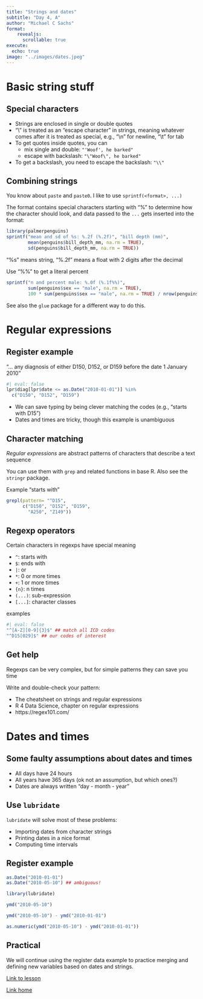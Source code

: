 ```yaml
---
title: "Strings and dates"
subtitle: "Day 4, A"
author: "Michael C Sachs"
format: 
    revealjs:
      scrollable: true
execute:
  echo: true
image: "../images/dates.jpeg"
---
```


# Basic string stuff


## Special characters

- Strings are enclosed in single or double quotes
- "\\" is treated as an "escape character" in strings, meaning whatever comes after it is treated as special, e.g., "\\n" for newline, "\\t" for tab
- To get quotes inside quotes, you can 
    + mix single and double: `"'Woof', he barked"`
    + escape with backslash: `"\"Woof\", he barked"`
- To get a backslash, you need to escape the backslash: `"\\"`


## Combining strings

You know about `paste` and `paste0`. I like to use `sprintf(<format>, ...)`

The format contains special characters starting with "%" to determine how the character should look, and data passed to the `...` gets inserted into the format: 
```r
library(palmerpenguins)
sprintf("mean and sd of %s: %.2f (%.2f)", "bill depth (mm)", 
        mean(penguins$bill_depth_mm, na.rm = TRUE), 
        sd(penguins$bill_depth_mm, na.rm = TRUE))
```

"%s" means string, "%.2f" means a float with 2 digits after the decimal

Use "%%" to get a literal percent
```r
sprintf("n and percent male: %.0f (%.1f%%)", 
        sum(penguins$sex == "male", na.rm = TRUE), 
        100 * sum(penguins$sex == "male", na.rm = TRUE) / nrow(penguins) )
```


See also the `glue` package for a different way to do this.


# Regular expressions

## Register example

"... any diagnosis of either D150, D152, or D159 before the date 1 January 2010"

```r
#| eval: false
lpr$diag[lpr$date <= as.Date("2010-01-01")] %in% 
  c("D150", "D152", "D159")
```

- We can save typing by being clever matching the codes (e.g., "starts with D15")
- Dates and times are tricky, though this example is unambiguous



## Character matching

_Regular expressions_ are abstract patterns of characters that describe a text sequence

You can use them with `grep` and related functions in base R. Also see the `stringr` package.

Example "starts with"
```r
grepl(pattern= "^D15", 
      c("D150", "D152", "D159", 
        "A250", "Z149"))
```


## Regexp operators

Certain characters in regexps have special meaning

- `^`: starts with
- `$`: ends with
- `|`: or
- `*`: 0 or more times
- `+`: 1 or more times
- `{n}`: n times
- `(...)`: sub-expression
- `[...]`: character classes

examples
```r
#| eval: false
"^[A-Z][0-9]{3}$" ## match all ICD codes
"^D15[029]$" ## our codes of interest
```


## Get help

Regexps can be very complex, but for simple patterns they can save you time

Write and double-check your pattern: 

- The cheatsheet on strings and regular expressions
- R 4 Data Science, chapter on regular expressions
- https://regex101.com/


# Dates and times

## Some faulty assumptions about dates and times

- All days have 24 hours
- All years have 365 days (ok not an assumption, but which ones?)
- Dates are always written "day - month - year"

## Use `lubridate`

`lubridate` will solve most of these problems:

- Importing dates from character strings
- Printing dates in a nice format
- Computing time intervals

## Register example

```r
as.Date("2010-01-01")
as.Date("2010-05-10") ## ambiguous!

library(lubridate)

ymd("2010-05-10")

ymd("2010-05-10") - ymd("2010-01-01")

as.numeric(ymd("2010-05-10") - ymd("2010-01-01"))
```



## Practical

We will continue using the register data example to practice merging and defining new variables based on dates and strings.

[Link to lesson](../exercises/dates-and-strings.html)

[Link home](../index.html)
